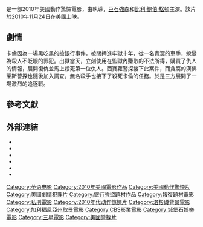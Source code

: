 {{noteTA
|T=zh-hk:一秒殺機;zh-tw:限時絕殺;zh-cn:极速复仇;
|G1=Show
|G2=Movie
|1=zh-hk:一秒殺機;zh-tw:限時絕殺;zh-cn:极速复仇;
}}
{{Infobox Film
| name = 限時絕殺
| original_name  = {{lang|en|''Faster''}}
| image = Faster Poster.jpg
| caption = 電影海報
| director = {{le|小喬治·提爾曼|George Tillman Jr.}}
| producer = Martin Shafer<br />Liz Glotzer<br />Tony Gayton<br />Robert Teitel
| writer  = Tony Gayton<br />Joe Gayton
| starring = [[巨石強森|巨石強森]]<br />[[比利·鮑伯·松頓|比利·鮑伯·松頓]]
| music = [[克林特·曼塞爾|克林特·曼塞爾]]
| cinematography = Michael Grady
| editing = Dirk Westervelt
| studio = [[城堡石娛樂公司|城堡石娛樂公司]]<br />State Street Pictures
| distributor = {{le|CBS影業|CBS Films}}<br />[[三星影業|三星影業]]
| released = {{Film date|2010|11|24|美國}}
| runtime  = 98分鐘
| country = [[美國|美國]]
| language = [[英語|英語]]
| budget = 2400萬美元<ref name=budget>{{cite news |url=http://latimesblogs.latimes.com/entertainmentnewsbuzz/2010/11/movie-projector-harry-potter-to-rule-again-as-four-new-movies-open-three-competing-for-women.html |title=Movie projector: 'Harry Potter' to rule again as four new movies open, three competing for women |last=Fritz |first=Ben |work=[[Los_Angeles_Times|Los Angeles Times]] |publisher=[[Tribune_Company|Tribune Company]] |date=2010-11-23 |accessdate=2010-11-26 |archive-date=2017-09-18 |archive-url=https://web.archive.org/web/20170918155046/http://latimesblogs.latimes.com/entertainmentnewsbuzz/2010/11/movie-projector-harry-potter-to-rule-again-as-four-new-movies-open-three-competing-for-women.html |dead-url=no }}</ref>
| gross = 3560萬美元<ref name=mojo>{{cite web|url=http://www.boxofficemojo.com/movies/?id=faster10.htm|title=Faster (2010)|work=Box Office Mojo|accessdate=2013-12-29|archive-date=2013-11-11|archive-url=https://web.archive.org/web/20131111092428/http://www.boxofficemojo.com/movies/?id=faster10.htm|dead-url=no}}</ref>
| cn_name = 极速复仇
| hk_name = 一秒殺機
| tw_name = 限時絕殺
}}
{{作品名稱|name=''Faster''|hk=一秒殺機|tw=限時絕殺|cn=极速复仇}}是一部2010年美國動作驚悚電影，由{{le|小喬治·提爾曼|George Tillman Jr.}}執導，[[巨石強森|巨石強森]]和[[比利·鮑伯·松頓|比利·鮑伯·松頓]]主演。該片於2010年11月24日在美國上映。

== 劇情 ==
卡倫因為一場黑吃黑的搶銀行事件，被關押進牢獄十年，從一名青澀的車手，蛻變為殺人不眨眼的罪犯。出獄當天，立刻使用在監獄內賺取的不法所得，購買了仇人的情報，展開復仇並馬上殺死第一位仇人。西賽蘿警探接下此案件，而貪腐的漢佛萊斯警探也隨後加入調查。無名殺手也接下了殺死卡倫的任務。於是三方展開了一場激烈的追逐戰。

== 參考文獻 ==
{{Reflist|30em}}

== 外部連結 ==
* {{Official website|http://www.fasterthemovie.com}}
* {{Allmovie title|499052}}
* {{Mojo title|faster10}}
* {{IMDb title|1433108}}
* {{Metacritic film|faster-2010}}
* {{Rotten Tomatoes|faster-2010}}

{{DEFAULTSORT:Faster (2010 film)}}
[[Category:英语电影|Category:英语电影]]
[[Category:2010年美國電影作品|Category:2010年美國電影作品]]
[[Category:美國動作驚悚片|Category:美國動作驚悚片]]
[[Category:美國劇情犯罪片|Category:美國劇情犯罪片]]
[[Category:銀行強盜題材作品|Category:銀行強盜題材作品]]
[[Category:報復題材電影|Category:報復題材電影]]
[[Category:私刑電影|Category:私刑電影]]
[[Category:2010年代动作惊悚片|Category:2010年代动作惊悚片]]
[[Category:洛杉磯背景電影|Category:洛杉磯背景電影]]
[[Category:加利福尼亞州取景電影|Category:加利福尼亞州取景電影]]
[[Category:CBS影業電影|Category:CBS影業電影]]
[[Category:城堡石娛樂電影|Category:城堡石娛樂電影]]
[[Category:三星電影|Category:三星電影]]
[[Category:美國警探片|Category:美國警探片]]